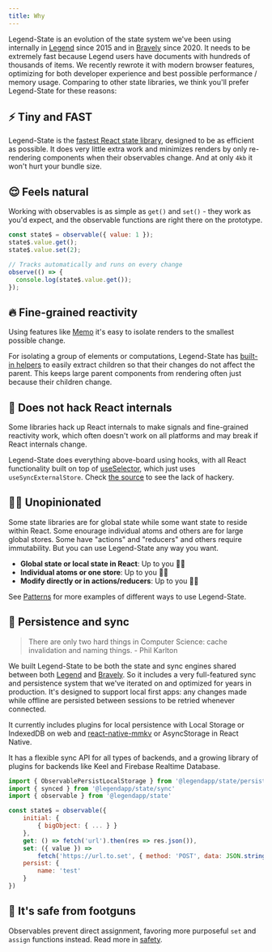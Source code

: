 ```yaml
---
title: Why
---
```


Legend-State is an evolution of the state system we've been using internally in [Legend](https://www.legendapp.com) since 2015 and in [Bravely](https://www.bravely.io) since 2020. It needs to be extremely fast because Legend users have documents with hundreds of thousands of items. We recently rewrote it with modern browser features, optimizing for both developer experience and best possible performance / memory usage. Comparing to other state libraries, we think you'll prefer Legend-State for these reasons:

## ⚡️ Tiny and FAST

Legend-State is the [fastest React state library](./fast), designed to be as efficient as possible. It does very little extra work and minimizes renders by only re-rendering components when their observables change. And at only `4kb` it won't hurt your bundle size.

## 😌 Feels natural

Working with observables is as simple as `get()` and `set()` - they work as you'd expect, and the observable functions are right there on the prototype.

```jsx
const state$ = observable({ value: 1 });
state$.value.get();
state$.value.set(2);

// Tracks automatically and runs on every change
observe(() => {
  console.log(state$.value.get());
});
```

## 🔥 Fine-grained reactivity

Using features like [Memo](../react/fine-grained-reactivity#memo) it's easy to isolate renders to the smallest possible change.

For isolating a group of elements or computations, Legend-State has [built-in helpers](../react/fine-grained-reactivity) to easily extract children so that their changes do not affect the parent. This keeps large parent components from rendering often just because their children change.

## 👷 Does not hack React internals

Some libraries hack up React internals to make signals and fine-grained reactivity work, which often doesn't work on all platforms and may break if React internals change.

Legend-State does everything above-board using hooks, with all React functionality built on top of [useSelector](../react/react-api#use), which just uses `useSyncExternalStore`. Check [the source](https://github.com/LegendApp/legend-state/blob/main/src/react/useSelector.ts) to see the lack of hackery.

## 🤷‍♀️ Unopinionated

Some state libraries are for global state while some want state to reside within React. Some enourage individual atoms and others are for large global stores. Some have "actions" and "reducers" and others require immutability. But you can use Legend-State any way you want.

- **Global state or local state in React**: Up to you 🤷‍♀️
- **Individual atoms or one store**: Up to you 🤷‍♀️
- **Modify directly or in actions/reducers**: Up to you 🤷‍♀️

See [Patterns](../guides/patterns) for more examples of different ways to use Legend-State.

## 💾 Persistence and sync

> There are only two hard things in Computer Science: cache invalidation and naming things. - Phil Karlton

We built Legend-State to be both the state and sync engines shared between both [Legend](https://www.legendapp.com) and [Bravely](https://www.bravely.io). So it includes a very full-featured sync and persistence system that we've iterated on and optimized for years in production. It's designed to support local first apps: any changes made while offline are persisted between sessions to be retried whenever connected.

It currently includes plugins for local persistence with Local Storage or IndexedDB on web and [react-native-mmkv](https://github.com/mrousavy/react-native-mmkv) or AsyncStorage in React Native.

It has a flexible sync API for all types of backends, and a growing library of plugins for backends like Keel and Firebase Realtime Database.

```js
import { ObservablePersistLocalStorage } from '@legendapp/state/persist-plugins/local-storage'
import { synced } from '@legendapp/state/sync'
import { observable } from '@legendapp/state'

const state$ = observable({
    initial: {
        { bigObject: { ... } }
    },
    get: () => fetch('url').then(res => res.json()),
    set: ({ value }) =>
        fetch('https://url.to.set', { method: 'POST', data: JSON.stringify(value) }),
    persist: {
        name: 'test'
    }
})
```

## 🔫 It's safe from footguns

Observables prevent direct assignment, favoring more purposeful `set` and `assign` functions instead. Read more in [safety](../usage/observable#safety).